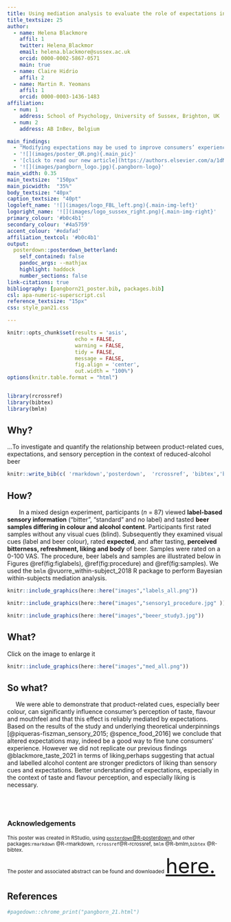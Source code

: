 ```yaml
---
title: Using mediation analysis to evaluate the role of expectations in taste and flavour perception
title_textsize: 25
author:
  - name: Helena Blackmore
    affil: 1
    twitter: Helena_Blackmor
    email: helena.blackmore@sussex.ac.uk
    orcid: 0000-0002-5867-0571
    main: true
  - name: Claire Hidrio
    affil: 2
  - name: Martin R. Yeomans
    affil: 1
    orcid: 0000-0003-1436-1483
affiliation: 
  - num: 1
    address: School of Psychology, University of Sussex, Brighton, UK
  - num: 2
    address: AB InBev, Belgium  

main_findings:
  - "Modifying expectations may be used to improve consumers’ experience of reduced alcohol beer"
  - '![](images/poster_QR.png){.main_pic}'
  - '[click to read our new article](https://authors.elsevier.com/a/1dMfm3O579cHHj){.paper-link}'
  - '![](images/pangborn_logo.jpg){.pangborn-logo}'
main_width: 0.35
main_textsize:	"150px"
main_picwidth:	"35%"
body_textsize: "40px"
caption_textsize: "40pt"
logoleft_name: '![](images/logo_FBL_left.png){.main-img-left}'
logoright_name: '![](images/logo_sussex_right.png){.main-img-right}'
primary_colour: '#b0c4b1'
secondary_colour: '#4a5759'
accent_colour: '#edafad'
affiliation_textcol: '#b0c4b1'
output: 
  posterdown::posterdown_betterland:
    self_contained: false
    pandoc_args: --mathjax
    highlight: haddock
    number_sections: false
link-citations: true
bibliography: [pangborn21_poster.bib, packages.bib]
csl: apa-numeric-superscript.csl
reference_textsize: "15px"
css: style_pan21.css

---
```


```r
knitr::opts_chunk$set(results = 'asis',
                      echo = FALSE,
                      warning = FALSE,
                      tidy = FALSE,
                      message = FALSE,
                      fig.align = 'center',
                      out.width = "100%")
options(knitr.table.format = "html")


library(rcrossref)
library(bibtex)
library(bmlm)

```
## Why? {.heading}

<div class="box"> 
...To investigate and quantify the relationship between product-related cues, expectations, and sensory perception in the context of reduced-alcohol beer </div>

```r
knitr::write_bib(c( 'rmarkdown','posterdown',  'rcrossref', 'bibtex','bmlm'), 'packages.bib')

```

## How? {.heading}

|        In a mixed design experiment, participants (*n* = 87) viewed **label-based sensory information** (“bitter”, “standard” and no label) and tasted **beer samples differing in colour and alcohol content**. Participants first rated samples without any visual cues (blind). Subsequently they examined visual cues (label and beer colour), rated **expected**, and after tasting, **perceived bitterness, refreshment, liking and body** of beer. Samples were rated on a 0-100 VAS. The procedure, beer labels and samples are illustrated below in Figures \@ref(fig:figlabels), \@ref(fig:procedure) and \@ref(fig:samples). We used the `bmlm` @vuorre_within-subject_2018 R package to perform Bayesian within-subjects mediation analysis.

```r

knitr::include_graphics(here::here("images","labels_all.png"))

```

```r

knitr::include_graphics(here::here("images","sensory1_procedure.jpg" ))
```

```r

knitr::include_graphics(here::here("images","beeer_study3.jpg"))

```


## What? {.heading}

<div class = " link_prompt"> Click on the image to enlarge it </div>
<a href= "https://helenablackmore.github.io/Rwebsite/pangborn_21_results.html" >
```r

knitr::include_graphics(here::here("images","med_all.png"))

```
</a>


 
## So what? {.heading}

|      We were able to demonstrate that product-related cues, especially beer colour, can significantly influence consumer’s perception of taste, flavour and mouthfeel and that this effect is reliably mediated by expectations. Based on the results of the study and underlying theoretical underpinnings [@piqueras-fiszman_sensory_2015; @spence_food_2016] we conclude that altered expectations may, indeed be a good way to fine tune consumers’ experience. However we did not replicate our previous findings @blackmore_taste_2021 in terms of liking,perhaps suggesting that actual and labelled alcohol content are stronger predictors of liking than sensory cues and expectations. Better understanding of expectations, especially in the context of taste and flavour perception, and especially liking is necessary.  


<br>
<br>

### Acknowledgements {.heading}

<small> This poster was created in RStudio, using <a href="https://github.com/brentthorne/posterdown/wiki"> `posterdown`@R-posterdown  </a> and other packages:`rmarkdown` @R-rmarkdown, `rcrossref`@R-rcrossref, `bmlm` @R-bmlm,`bibtex` @R-bibtex.  
The poster and associated abstract can be found and downloaded <font size=12> <a href = https://helenablackmore.github.io/Rwebsite/pangborn_21.pdf > here. </a> </font>  </small> 

## References {.heading}



```r
#pagedown::chrome_print("pangborn_21.html")
```


 